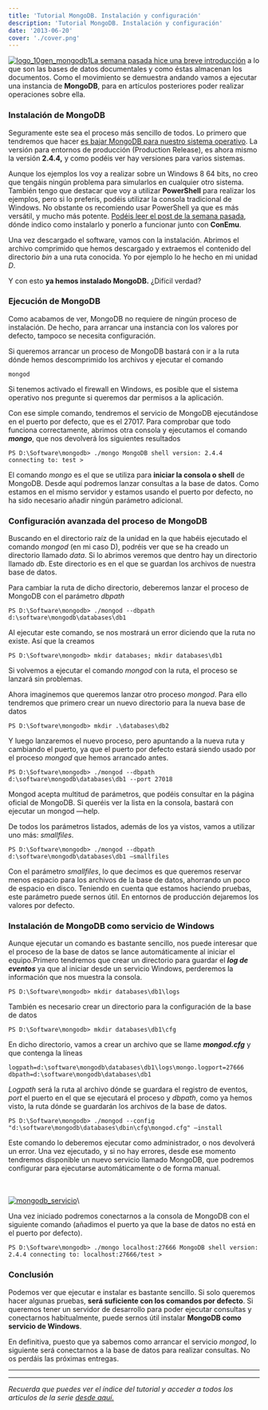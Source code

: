 ```yaml
---
title: 'Tutorial MongoDB. Instalación y configuración'
description: 'Tutorial MongoDB. Instalación y configuración'
date: '2013-06-20'
cover: './cover.png'
---
```


[![logo\_10gen\_mongodb1](http://lh6.ggpht.com/-sOFuOMBtNm4/UcIoiQk6jBI/AAAAAAAAAz0/5lIzCghBMK8/logo_10gen_mongodb1_thumb.png?imgmax=800 "logo_10gen_mongodb1")](http://lh4.ggpht.com/-55DoRJE-qY8/UcIoay823oI/AAAAAAAAAzs/ETO8lK-cmSI/s1600-h/logo_10gen_mongodb1%25255B2%25255D.png)[La
semana pasada hice una breve
introducción](https://charlascylon.com/post/61794334554/tutorial-mongodb-introducción-a-nosql-y-las-bases.html)
a lo que son las bases de datos documentales y como éstas almacenan los
documentos. Como el movimiento se demuestra andando vamos a ejecutar una
instancia de **MongoDB**, para en artículos posteriores poder realizar
operaciones sobre ella.

### Instalación de MongoDB

Seguramente este sea el proceso más sencillo de todos. Lo primero que
tendremos que hacer [es bajar MongoDB para nuestro sistema
operativo](http://www.mongodb.org/downloads). La versión para entornos
de producción (Production Release), es ahora mismo la versión **2.4.4,**
y como podéis ver hay versiones para varios sistemas.

Aunque los ejemplos los voy a realizar sobre un Windows 8 64 bits, no
creo que tengáis ningún problema para simularlos en cualquier otro
sistema. También tengo que destacar que voy a utilizar **PowerShell**
para realizar los ejemplos, pero si lo preferís, podéis utilizar la
consola tradicional de Windows. No obstante os recomiendo usar
PowerShell ya que es más versátil, y mucho más potente. [Podéis leer el
post de la semana
pasada](http://charlasconuncylon.blogspot.com.es/2013/06/mejorando-la-consola-de-windows-con.html),
dónde indico como instalarlo y ponerlo a funcionar junto con **ConEmu**.

Una vez descargado el software, vamos con la instalación. Abrimos el
archivo comprimido que hemos descargado y extraemos el contenido del
directorio *bin* a una ruta conocida. Yo por ejemplo lo he hecho en mi
unidad *D*.

Y con esto **ya hemos instalado MongoDB.** ¿Difícil verdad?

### Ejecución de MongoDB

Como acabamos de ver, MongoDB no requiere de ningún proceso de
instalación. De hecho, para arrancar una instancia con los valores por
defecto, tampoco se necesita configuración.

Si queremos arrancar un proceso de MongoDB bastará con ir a la ruta
dónde hemos descomprimido los archivos y ejecutar el comando

```
mongod
```

Si tenemos activado el firewall en Windows, es posible que el sistema
operativo nos pregunte si queremos dar permisos a la aplicación.

Con ese simple comando, tendremos el servicio de MongoDB ejecutándose en
el puerto por defecto, que es el 27017. Para comprobar que todo funciona
correctamente, abrimos otra consola y ejecutamos el comando ***mongo***,
que nos devolverá los siguientes resultados

```
PS D:\Software\mongodb> ./mongo MongoDB shell version: 2.4.4 connecting to: test > 
```

El comando *mongo* es el que se utiliza para **iniciar la consola o
shell** de MongoDB. Desde aquí podremos lanzar consultas a la base de
datos. Como estamos en el mismo servidor y estamos usando el puerto por
defecto, no ha sido necesario añadir ningún parámetro adicional.

### Configuración avanzada del proceso de MongoDB

Buscando en el directorio raíz de la unidad en la que habéis ejecutado
el comando *mongod* (en mi caso D), podréis ver que se ha creado un
directorio llamado *data*. Si lo abrimos veremos que dentro hay un
directorio llamado *db*. Este directorio es en el que se guardan los
archivos de nuestra base de datos.

Para cambiar la ruta de dicho directorio, deberemos lanzar el proceso de
MongoDB con el parámetro *dbpath*

```
PS D:\Software\mongodb> ./mongod --dbpath d:\software\mongodb\databases\db1
```

Al ejecutar este comando, se nos mostrará un error diciendo que la ruta
no existe. Así que la creamos

```
PS D:\Software\mongodb> mkdir databases; mkdir databases\db1 
```

Si volvemos a ejecutar el comando *mongod* con la ruta, el proceso se
lanzará sin problemas.

Ahora imaginemos que queremos lanzar otro proceso *mongod*. Para ello
tendremos que primero crear un nuevo directorio para la nueva base de
datos

```
PS D:\Software\mongodb> mkdir .\databases\db2
```

Y luego lanzaremos el nuevo proceso, pero apuntando a la nueva ruta y
cambiando el puerto, ya que el puerto por defecto estará siendo usado
por el proceso *mongod* que hemos arrancado antes.

```
PS D:\Software\mongodb> ./mongod --dbpath d:\software\mongodb\databases\db1 --port 27018
```

Mongod acepta multitud de parámetros, que podéis consultar en la página
oficial de MongoDB. Si queréis ver la lista en la consola, bastará con
ejecutar un mongod —help.

De todos los parámetros listados, además de los ya vistos, vamos a
utilizar uno más: *smallfiles*.

```
PS D:\Software\mongodb> ./mongod --dbpath d:\software\mongodb\databases\db1 –smallfiles
```

Con el parámetro *smallfiles*, lo que decimos es que queremos reservar
menos espacio para los archivos de la base de datos, ahorrando un poco
de espacio en disco. Teniendo en cuenta que estamos haciendo pruebas,
este parámetro puede sernos útil. En entornos de producción dejaremos
los valores por defecto.

### Instalación de MongoDB como servicio de Windows

Aunque ejecutar un comando es bastante sencillo, nos puede interesar que
el proceso de la base de datos se lance automáticamente al iniciar el
equipo.Primero tendremos que crear un directorio para guardar el ***log
de eventos*** ya que al iniciar desde un servicio Windows, perderemos la
información que nos muestra la consola.

```
PS D:\Software\mongodb> mkdir databases\db1\logs
```

También es necesario crear un directorio para la configuración de la
base de datos

```
PS D:\Software\mongodb> mkdir databases\db1\cfg
```

 En dicho directorio, vamos a crear un archivo que se llame
***mongod.cfg*** y que contenga la líneas

```
logpath=d:\software\mongodb\databases\db1\logs\mongo.logport=27666 dbpath=d:\software\mongodb\databases\db1
```

*Logpath* será la ruta al archivo dónde se guardara el registro de
eventos, *port* el puerto en el que se ejecutará el proceso y *dbpath*,
como ya hemos visto, la ruta dónde se guardarán los archivos de la base
de datos.

```
PS D:\Software\mongodb> ./mongod --config "d:\software\mongodb\databases\dbin\cfg\mongod.cfg" –install
```

Este comando lo deberemos ejecutar como administrador, o nos devolverá
un error. Una vez ejecutado, y si no hay errores, desde ese momento
tendremos disponible un nuevo servicio llamado MongoDB, que podremos
configurar para ejecutarse automáticamente o de forma manual.

\
\
[![mongodb\_servicio](http://lh6.ggpht.com/-IwGSmTz0Cy0/UcIopzdEB1I/AAAAAAAAA0E/owo9r8Wl-7M/mongodb_servicio_thumb%25255B3%25255D.png?imgmax=800 "mongodb_servicio")](http://lh6.ggpht.com/-PB_qW7ZcFTA/UcIoknGRBNI/AAAAAAAAAz8/hJKn_BHtgow/s1600-h/mongodb_servicio%25255B5%25255D.png)\

Una vez iniciado podremos conectarnos a la consola de MongoDB con el
siguiente comando (añadimos el puerto ya que la base de datos no está en
el puerto por defecto).

```
PS D:\Software\mongodb> ./mongo localhost:27666 MongoDB shell version: 2.4.4 connecting to: localhost:27666/test >  
```

### Conclusión

Podemos ver que ejecutar e instalar es bastante sencillo. Si solo
queremos hacer algunas pruebas, **será suficiente con los comandos por
defecto**. Si queremos tener un servidor de desarrollo para poder
ejecutar consultas y conectarnos habitualmente, puede sernos útil
instalar **MongoDB como servicio de Windows**.

En definitiva, puesto que ya sabemos como arrancar el servicio *mongod*,
lo siguiente será conectarnos a la base de datos para realizar
consultas. No os perdáis las próximas entregas.



* * * * *

* * * * *

*Recuerda que puedes ver el índice del tutorial y acceder a todos los
artículos de la serie [desde aquí.](https://charlascylon.com/tutorialmongo)*